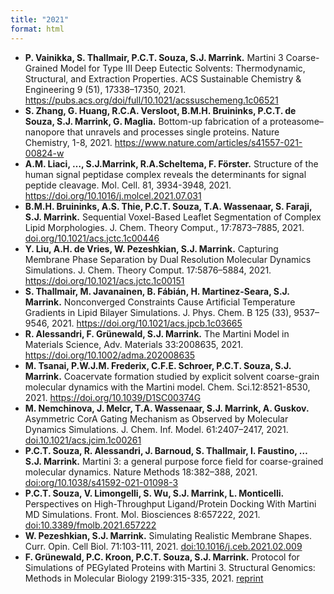 ```yaml
---
title: "2021"
format: html
---
```


- **P. Vainikka, S. Thallmair, P.C.T. Souza, S.J. Marrink.** Martini 3 Coarse-Grained Model for Type III Deep Eutectic Solvents: Thermodynamic, Structural, and Extraction Properties. ACS Sustainable Chemistry & Engineering 9 (51), 17338–17350, 2021. [https://pubs.acs.org/doi/full/10.1021/acssuschemeng.1c06521](https://pubs.acs.org/doi/full/10.1021/acssuschemeng.1c06521)
- **S. Zhang, G. Huang, R.C.A. Versloot, B.M.H. Bruininks, P.C.T. de Souza, S.J. Marrink, G. Maglia.** Bottom-up fabrication of a proteasome–nanopore that unravels and processes single proteins. Nature Chemistry, 1-8, 2021. [https://www.nature.com/articles/s41557-021-00824-w](https://www.nature.com/articles/s41557-021-00824-w)
- **A.M. Liaci, ..., S.J.Marrink, R.A.Scheltema, F. Förster.** Structure of the human signal peptidase complex reveals the determinants for signal peptide cleavage. Mol. Cell. 81, 3934-3948, 2021. [https://doi.org/10.1016/j.molcel.2021.07.031](https://doi.org/10.1016/j.molcel.2021.07.031)
- **B.M.H. Bruininks, A.S. Thie, P.C.T. Souza, T.A. Wassenaar, S. Faraji, S.J. Marrink.** Sequential Voxel-Based Leaflet Segmentation of Complex Lipid Morphologies. J. Chem. Theory Comput., 17:7873–7885, 2021. [doi.org/10.1021/acs.jctc.1c00446](https://doi.org/10.1021/acs.jctc.1c00446)
- **Y. Liu, A.H. de Vries, W. Pezeshkian, S.J. Marrink.** Capturing Membrane Phase Separation by Dual Resolution Molecular Dynamics Simulations. J. Chem. Theory Comput. 17:5876–5884, 2021. [https://doi.org/10.1021/acs.jctc.1c00151](https://doi.org/10.1021/acs.jctc.1c00151)
- **S. Thallmair, M. Javanainen, B. Fábián, H. Martinez-Seara, S.J. Marrink.** Nonconverged Constraints Cause Artificial Temperature Gradients in Lipid Bilayer Simulations. J. Phys. Chem. B 125 (33), 9537–9546, 2021. [https://doi.org/10.1021/acs.jpcb.1c03665](https://doi.org/10.1021/acs.jpcb.1c03665)
- **R. Alessandri, F. Grünewald, S.J. Marrink.** The Martini Model in Materials Science, Adv. Materials 33:2008635, 2021. [https://doi.org/10.1002/adma.202008635](https://onlinelibrary.wiley.com/doi/10.1002/adma.202008635)
- **M. Tsanai, P.W.J.M. Frederix, C.F.E. Schroer, P.C.T. Souza, S.J. Marrink.** Coacervate formation studied by explicit solvent coarse-grain molecular dynamics with the Martini model. Chem. Sci.12:8521-8530, 2021. [https://doi.org/10.1039/D1SC00374G](https://doi.org/10.1039/D1SC00374G)
- **M. Nemchinova, J. Melcr, T.A. Wassenaar, S.J. Marrink, A. Guskov.** Asymmetric CorA Gating Mechanism as Observed by Molecular Dynamics Simulations. J. Chem. Inf. Model. 61:2407–2417, 2021. [doi.10.1021/acs.jcim.1c00261](https://pubs.acs.org/doi/10.1021/acs.jcim.1c00261)
- **P.C.T. Souza, R. Alessandri, J. Barnoud, S. Thallmair, I. Faustino, ... S.J. Marrink.** Martini 3: a general purpose force field for coarse-grained molecular dynamics. Nature Methods 18:382–388, 2021. [doi:org/10.1038/s41592-021-01098-3](https://www.nature.com/articles/s41592-021-01098-3)
- **P.C.T. Souza, V. Limongelli, S. Wu, S.J. Marrink, L. Monticelli.** Perspectives on High-Throughput Ligand/Protein Docking With Martini MD Simulations. Front. Mol. Biosciences 8:657222, 2021. [doi:10.3389/fmolb.2021.657222](https://doi.org/10.3389/fmolb.2021.657222)
- **W. Pezeshkian, S.J. Marrink.** Simulating Realistic Membrane Shapes. Curr. Opin. Cell Biol. 71:103-111, 2021. [doi:10.1016/j.ceb.2021.02.009](https://doi.org/10.1016/j.ceb.2021.02.009)
- **F. Grünewald, P.C. Kroon, P.C.T. Souza, S.J. Marrink.** Protocol for Simulations of PEGylated Proteins with Martini 3. Structural Genomics: Methods in Molecular Biology 2199:315-335, 2021. [reprint](http://cgmartini.nl/images/structural-genomics-chap18.pdf)